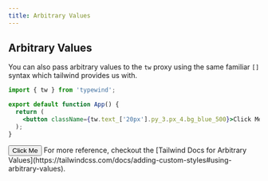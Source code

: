```yaml
---
title: Arbitrary Values
---
```



## Arbitrary Values

You can also pass arbitrary values to the `tw` proxy using the same familiar `[]` syntax which tailwind provides us with.

```jsx /text_['20px']/
import { tw } from 'typewind';

export default function App() {
  return (
    <button className={tw.text_['20px'].py_3.px_4.bg_blue_500}>Click Me</button>
  );
}
```

<CodeOutput>
  <button className="bg-blue-500 text-[20px] py-3 px-4">Click Me</button>
</CodeOutput>

<Callout type="info">
  For more reference, checkout the [Tailwind Docs for Arbitrary
  Values](https://tailwindcss.com/docs/adding-custom-styles#using-arbitrary-values).
</Callout>
